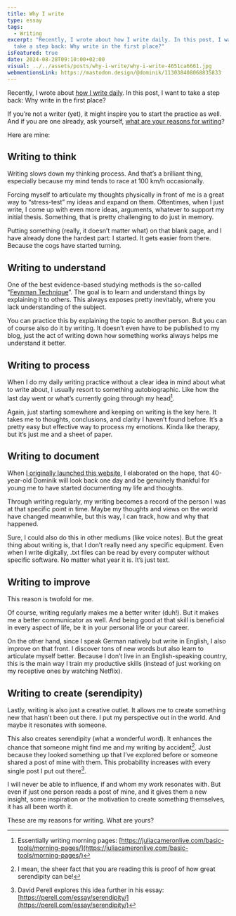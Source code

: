 ```yaml
---
title: Why I write
type: essay
tags:
  - Writing
excerpt: "Recently, I wrote about how I write daily. In this post, I want to
  take a step back: Why write in the first place?"
isFeatured: true
date: 2024-08-28T09:10:00+02:00
visual: ../../assets/posts/why-i-write/why-i-write-4651ca6661.jpg
webmentionsLink: https://mastodon.design/@dominik/113038408068835833
---
```


Recently, I wrote about [how I write daily](/writing-daily). In this post, I want to take a step back: Why write in the first place?

If you’re not a writer (yet), it might inspire you to start the practice as well. And if you are one already, ask yourself, [what are your reasons for writing](https://birming.com/why-we-write/)?

Here are mine:

## Writing to think
Writing slows down my thinking process. And that’s a brilliant thing, especially because my mind tends to race at 100 km/h occasionally.

Forcing myself to articulate my thoughts physically in front of me is a great way to “stress-test” my ideas and expand on them. Oftentimes, when I just write, I come up with even more ideas, arguments, whatever to support my initial thesis. Something, that is pretty challenging to do just in memory.

Putting something (really, it doesn’t matter what) on that blank page, and I have already done the hardest part: I started. It gets easier from there. Because the cogs have started turning.

## Writing to understand
One of the best evidence-based studying methods is the so-called “[Feynman Technique](https://fs.blog/feynman-technique/)”. The goal is to learn and understand things by explaining it to others. This always exposes pretty inevitably, where you lack understanding of the subject.

You can practice this by explaining the topic to another person. But you can of course also do it by writing. It doesn’t even have to be published to my blog, just the act of writing down how something works always helps me understand it better.

## Writing to process
When I do my daily writing practice without a clear idea in mind about what to write about, I usually resort to something autobiographic. Like how the last day went or what’s currently going through my head[^1].

Again, just starting somewhere and keeping on writing is the key here. It takes me to thoughts, conclusions, and clarity I haven’t found before. It’s a pretty easy but effective way to process my emotions. Kinda like therapy, but it’s just me and a sheet of paper.

## Writing to document
When [I originally launched this website](/personal-internet-home), I elaborated on the hope, that 40-year-old Dominik will look back one day and be genuinely thankful for young me to have started documenting my life and thoughts.

Through writing regularly, my writing becomes a record of the person I was at that specific point in time. Maybe my thoughts and views on the world have changed meanwhile, but this way, I can track, how and why that happened.

Sure, I could also do this in other mediums (like voice notes). But the great thing about writing is, that I don’t really need any specific equipment. Even when I write digitally, .txt files can be read by every computer without specific software. No matter what year it is. It’s just text.

## Writing to improve
This reason is twofold for me.

Of course, writing regularly makes me a better writer (duh!). But it makes me a better communicator as well. And being good at that skill is beneficial in every aspect of life, be it in your personal life or your career.

On the other hand, since I speak German natively but write in English, I also improve on that front. I discover tons of new words but also learn to articulate myself better. Because I don’t live in an English-speaking country, this is the main way I train my productive skills (instead of just working on my receptive ones by watching Netflix).

## Writing to create (serendipity)
Lastly, writing is also just a creative outlet. It allows me to create something new that hasn’t been out there. I put my perspective out in the world. And maybe it resonates with someone.

This also creates serendipity (what a wonderful word). It enhances the chance that someone might find me and my writing by accident[^2]. Just because they looked something up that I’ve explored before or someone shared a post of mine with them. This probability increases with every single post I put out there[^3].

I will never be able to influence, if and whom my work resonates with. But even if just one person reads a post of mine, and it gives them a new insight, some inspiration or the motivation to create something themselves, it has all been worth it.

These are my reasons for writing. What are yours?

[^1]:	Essentially writing morning pages: [https://juliacameronlive.com/basic-tools/morning-pages/](https://juliacameronlive.com/basic-tools/morning-pages/)

[^2]:	I mean, the sheer fact that you are reading this is proof of how great serendipity can be!

[^3]:	David Perell explores this idea further in his essay: [https://perell.com/essay/serendipity/](https://perell.com/essay/serendipity/)
